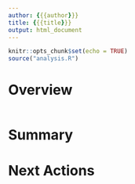 ```yaml
---
author: {{{author}}}
title: {{{title}}}
output: html_document
---
```


```r
knitr::opts_chunk$set(echo = TRUE)
source("analysis.R")
```

# Overview

```r

```

# Summary

# Next Actions

